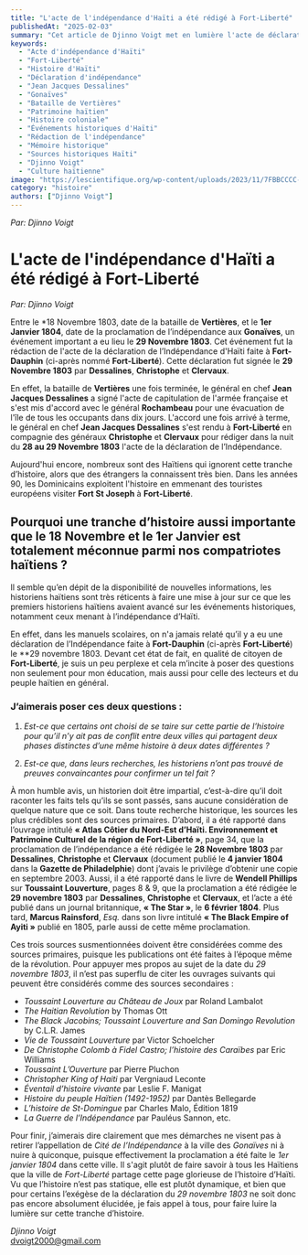 ```yaml
---
title: "L'acte de l'indépendance d'Haïti a été rédigé à Fort-Liberté"
publishedAt: "2025-02-03"
summary: "Cet article de Djinno Voigt met en lumière l'acte de déclaration d'indépendance d'Haïti, rédigé à Fort-Liberté le 29 novembre 1803. Souvent méconnu des Haïtiens, cet événement est crucial dans l'histoire du pays. L'auteur questionne le silence des historiens et appelle à une réévaluation de cette période pour reconnaître la contribution de Fort-Liberté à l'indépendance d'Haïti."
keywords:
  - "Acte d'indépendance d'Haïti"
  - "Fort-Liberté"
  - "Histoire d'Haïti"
  - "Déclaration d'indépendance"
  - "Jean Jacques Dessalines"
  - "Gonaïves"
  - "Bataille de Vertières"
  - "Patrimoine haïtien"
  - "Histoire coloniale"
  - "Événements historiques d'Haïti"
  - "Rédaction de l'indépendance"
  - "Mémoire historique"
  - "Sources historiques Haïti"
  - "Djinno Voigt"
  - "Culture haïtienne"
image: "https://lescientifique.org/wp-content/uploads/2023/11/7FBBCCCC-2670-40F5-A173-95093D3EA0AD-1024x576.jpeg"
category: "histoire"
authors: ["Djinno Voigt"]
---
```


*Par: Djinno Voigt*

# L'acte de l'indépendance d'Haïti a été rédigé à Fort-Liberté

*Par: Djinno Voigt*

Entre le *18 Novembre 1803, date de la bataille de **Vertières**, et le **1er Janvier 1804**, date de la proclamation de l’indépendance aux **Gonaïves**, un événement important a eu lieu le **29 Novembre 1803**. Cet événement fut la rédaction de l'acte de la déclaration de l’Indépendance d'Haïti faite à **Fort-Dauphin** (ci-après nommé **Fort-Liberté**). Cette déclaration fut signée le **29 Novembre 1803** par **Dessalines**, **Christophe** et **Clervaux**.

En effet, la bataille de **Vertières** une fois terminée, le général en chef **Jean Jacques Dessalines** a signé l'acte de capitulation de l'armée française et s'est mis d'accord avec le général **Rochambeau** pour une évacuation de l'île de tous les occupants dans dix jours. L'accord une fois arrivé à terme, le général en chef **Jean Jacques Dessalines** s'est rendu à **Fort-Liberté** en compagnie des généraux **Christophe** et **Clervaux** pour rédiger dans la nuit du **28 au 29 Novembre 1803** l'acte de la déclaration de l’Indépendance.

Aujourd'hui encore, nombreux sont des Haïtiens qui ignorent cette tranche d’histoire, alors que des étrangers la connaissent très bien. Dans les années 90, les Dominicains exploitent l'histoire en emmenant des touristes européens visiter **Fort St Joseph** à **Fort-Liberté**.

## Pourquoi une tranche d’histoire aussi importante que le 18 Novembre et le 1er Janvier est totalement méconnue parmi nos compatriotes haïtiens ?

Il semble qu’en dépit de la disponibilité de nouvelles informations, les historiens haïtiens sont très réticents à faire une mise à jour sur ce que les premiers historiens haïtiens avaient avancé sur les événements historiques, notamment ceux menant à l’indépendance d’Haïti.

En effet, dans les manuels scolaires, on n'a jamais relaté qu’il y a eu une déclaration de l’Indépendance faite à **Fort-Dauphin** (ci-après **Fort-Liberté**) le **29 novembre 1803. Devant cet état de fait, en qualité de citoyen de **Fort-Liberté**, je suis un peu perplexe et cela m’incite à poser des questions non seulement pour mon éducation, mais aussi pour celle des lecteurs et du peuple haïtien en général.

### J’aimerais poser ces deux questions :

1. *Est-ce que certains ont choisi de se taire sur cette partie de l’histoire pour qu’il n’y ait pas de conflit entre deux villes qui partagent deux phases distinctes d’une même histoire à deux dates différentes ?*

2. *Est-ce que, dans leurs recherches, les historiens n’ont pas trouvé de preuves convaincantes pour confirmer un tel fait ?*

À mon humble avis, un historien doit être impartial, c’est-à-dire qu’il doit raconter les faits tels qu’ils se sont passés, sans aucune considération de quelque nature que ce soit. Dans toute recherche historique, les sources les plus crédibles sont des sources primaires. D’abord, il a été rapporté dans l’ouvrage intitulé **« Atlas Côtier du Nord-Est d’Haïti. Environnement et Patrimoine Culturel de la région de Fort-Liberté »**, page 34, que la proclamation de l’indépendance a été rédigée le **28 Novembre 1803** par **Dessalines**, **Christophe** et **Clervaux** (document publié le **4 janvier 1804** dans la **Gazette de Philadelphie**) dont j’avais le privilège d’obtenir une copie en septembre 2003. Aussi, il a été rapporté dans le livre de **Wendell Phillips** sur **Toussaint Louverture**, pages 8 & 9, que la proclamation a été rédigée le **29 novembre 1803** par **Dessalines**, **Christophe** et **Clervaux**, et l’acte a été publié dans un journal britannique, **« The Star »**, le **6 février 1804**. Plus tard, **Marcus Rainsford**, *Esq.* dans son livre intitulé **« The Black Empire of Ayiti »** publié en 1805, parle aussi de cette même proclamation.

Ces trois sources susmentionnées doivent être considérées comme des sources primaires, puisque les publications ont été faites à l’époque même de la révolution. Pour appuyer mes propos au sujet de la date du *29 novembre 1803*, il n’est pas superflu de citer les ouvrages suivants qui peuvent être considérés comme des sources secondaires :

- *Toussaint Louverture au Château de Joux* par Roland Lambalot
- *The Haitian Revolution* by Thomas Ott
- *The Black Jacobins; Toussaint Louverture and San Domingo Revolution* by C.L.R. James
- *Vie de Toussaint Louverture* par Victor Schoelcher
- *De Christophe Colomb à Fidel Castro; l’histoire des Caraïbes* par Eric Williams
- *Toussaint L’Ouverture* par Pierre Pluchon
- *Christopher King of Haiti* par Vergniaud Leconte
- *Éventail d’histoire vivante* par Leslie F. Manigat
- *Histoire du peuple Haïtien (1492-1952)* par Dantès Bellegarde
- *L’histoire de St-Domingue* par Charles Malo, Édition 1819
- *La Guerre de l’Indépendance* par Pauléus Sannon, etc.

Pour finir, j’aimerais dire clairement que mes démarches ne visent pas à retirer l’appellation de *Cité de l’Indépendance* à la ville des *Gonaïves* ni à nuire à quiconque, puisque effectivement la proclamation a été faite le *1er janvier 1804* dans cette ville. Il s'agit plutôt de faire savoir à tous les Haïtiens que la ville de *Fort-Liberté* partage cette page glorieuse de l’histoire d’Haïti. Vu que l’histoire n’est pas statique, elle est plutôt dynamique, et bien que pour certains l’exégèse de la déclaration du *29 novembre 1803* ne soit donc pas encore absolument élucidée, je fais appel à tous, pour faire luire la lumière sur cette tranche d’histoire.

*Djinno Voigt*  
[dvoigt2000@gmail.com](mailto:dvoigt2000@gmail.com)